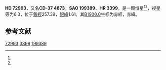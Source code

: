 {{Starbox begin
| name = HD 72993
}}
{{Starbox observe
| epoch = [[J2000.0|J2000.0]]
| constell = {{星座名待查}}<ref name=SIMBAD>{{cite web
 | url=http://simbad.u-strasbg.fr/simbad/sim-id?Ident=HR+3399
 | title=Pulsating variable Star
 | publisher=Centre de Données astronomiques de Strasbourg
 | work=SIMBAD
 | accessdate=2012-07-13
 | archive-date=2016-03-19
 | archive-url=https://web.archive.org/web/20160319072316/http://simbad.u-strasbg.fr/simbad/sim-id?Ident=HR+3399
 | dead-url=no
 }}</ref><ref name=DATA>{{cite web
 | url=http://vizier.u-strasbg.fr/viz-bin/VizieR-5?-out.add=.&-source=5050&-corr=PK=HR&-out.max=9999&HR=3399
 | title=VizieR Detailed Page
 | accessdate=2012-07-13
 | archive-date=2016-03-05
 | archive-url=https://web.archive.org/web/20160305004545/http://vizier.u-strasbg.fr/viz-bin/VizieR-5?-out.add=.&-source=5050&-corr=PK=HR&-out.max=9999&HR=3399
 | dead-url=no
 }}</ref>
| 星官 = 
| ra = {{RA|8|34|29.3}}<ref name=SIMBAD /><ref name=DATA />
| dec = {{DEC|-37|36|41}}<ref name=SIMBAD /><ref name=DATA />
| appmag_v = 6.3<ref name=SIMBAD /><ref name=DATA />
}}
{{Starbox character
| class = K5III<ref name=SIMBAD /><ref name=DATA />
| b-v = 1.56<ref name=SIMBAD /><ref name=DATA />
| u-b = 1.74<ref name=SIMBAD /><ref name=DATA />
| r-i = <ref name=SIMBAD /><ref name=DATA />
| variable = 
}}
{{Starbox astrometry
| radial_v = 1.74
| prop_mo_ra = 23
| parallax = 
| p_error = 
}}
{{Starbox catalog
| names =CD-37 4873，[[SAO星表|SAO]] 199389，[[HD星表|HD]] 72993，[[HR星表|HR]] 3399}}
{{Starbox reference |Simbad=HR+3399}}
{{Starbox end}}

'''HD 72993'''，又名'''CD-37 4873'''，'''SAO 199389'''、'''HR 3399'''，是一颗恒星<ref name=SIMBAD /><ref name=DATA />，视星等为6.3，位于[[銀道座標系|銀經]]257.39，[[銀道座標系|銀緯]]1.61，其[[B1900.0|B1900.0]]坐标为赤經{{RA|8|30|42.4}}，赤緯{{DEC|-37|1.61|3}}。

== 参考文献 ==
{{reflist}}

{{star-stub}}

[[Category:HD和HDE天體|72993]]
[[Category:HR天體|3399]]
[[Category:SAO天體|199389]]